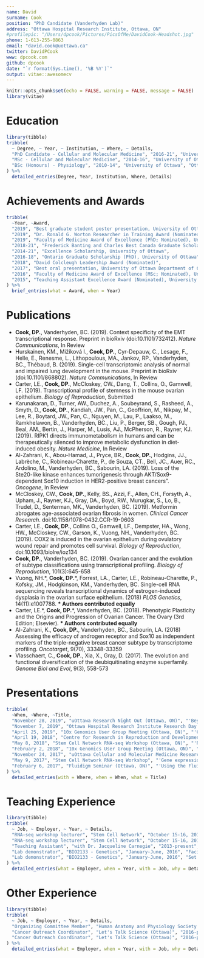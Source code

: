 ```yaml
---
name: David
surname: Cook
position: "PhD Candidate (Vanderhyden Lab)"
address: "Ottawa Hospital Research Institute, Ottawa, ON"
#profilepic: "/Users/dpcook/Pictures/PicsOfMe/DavidCook-Headshot.jpg"
phone: 1-613-255-0863
email: "david.cook@uottawa.ca"
twitter: DavidPCook
www: dpcook.com
github: dpcook
date: "`r format(Sys.time(), '%B %Y')`"
output: vitae::awesomecv
---
```


```r
knitr::opts_chunk$set(echo = FALSE, warning = FALSE, message = FALSE)
library(vitae)
```

# Education

```r
library(tibble)
tribble(
  ~ Degree, ~ Year, ~ Institution, ~ Where, ~ Details,
  "PhD Candidate - Cellular and Molecular Medicine", "2016-21", "University of Ottawa", "Ottawa, ON", "'Transcriptional dynamics of the epithelial-mesenchymal transition'",
  "MSc - Cellular and Molecular Medicine", "2014-16", "University of Ottawa", "Ottawa, ON", "'Snf2h-mediated chromatin remodelling and its regulation of the pluripotent state'",
  "BSc (Honours) - Physiology", "2010-14", "University of Ottawa", "Ottawa, ON", "'Elucidating the EMT-associated factors that regulate the expansion of stem cell characteristics in the mouse ovarian surface epithelium'"
) %>% 
  detailed_entries(Degree, Year, Institution, Where, Details)
```

# Achievements and Awards

```r
tribble(
  ~Year, ~Award,
  "2019", "Best graduate student poster presentation, University of Ottawa Faculty of Medicine Research Day",
  "2019", "Dr. Ronald G. Worton Researcher in Training Award (Nominated), Ottawa Hospital Research Institute",
  "2019", "Faculty of Medicine Award of Excellence (PhD; Nominated), University of Ottawa",
  "2018-21", "Frederick Banting and Charles Best Canada Graduate Scholarship (CIHR)",
  "2014-21", "Excellence Scholarship, University of Ottawa",
  "2016-18", "Ontario Graduate Scholarship (PhD), University of Ottawa",
  "2018", "David Colcleugh Leadership Award (Nominated)",
  "2017", "Best oral presentation, University of Ottawa Department of Cellular and Molecular Medicine Research Day",
  "2016", "Faculty of Medicine Award of Excellence (MSc; Nominated), University of Ottawa",
  "2015", "Teaching Assistant Excellence Award (Nominated), University of Ottawa"
) %>% 
  brief_entries(what = Award, when = Year)
```

# Publications

- **Cook, DP.**, Vanderhyden, BC. (2019). Context specificity of the EMT transcriptional response. Preprint in bioRxiv (doi:10.1101/732412). *Nature Communications*, In Review
- Hurskainen, KM., Mižíková I., **Cook, DP.**, Cyr-Depauw, C., Lesage, F., Helle, E., Renesme, L., Lithopoulous, MA., Jankov, RP., Vanderhyden, BC., Thébaud, B. (2019). Single-cell transcriptomic analysis of normal and impaired lung development in the mouse. Preprint in bioRxiv (doi:10.1101/868802). *Nature Communications*, In Review
- Carter, LE., **Cook, DP.**, McCloskey, CW., Dang, T., Collins, O., Gamwell, LF. (2019). Transcriptional profile of stemness in the mouse ovarian epithelium. *Biology of Reproduction*, Submitted
- Karunakaran, D., Turner, AW., Duchez, A., Soubeyrand, S., Rasheed, A., Smyth, D., **Cook, DP.**, Kandiah, JW., Pan, C., Geoffrion, M., Nikpay, M., Lee, R., Boytard, JW., Pan, C., Nguyen, M., Lau, P., Laakso, M., Ramkhelawon, B., Vanderhyden, BC., Liu, P., Berger, SB., Gough, PJ., Beal, AM., Bertin, J., Harper, M., Lusis, AJ., McPherson, R., Rayner, KJ. (2019). RIPK1 directs immunometabolism in humans and can be therapeutically silenced to improve metabolic dysfunction in diet-induced obesity. *Nature Medicine*, In Review
- Al-Zahrani, K., Abou-Hamad, J., Pryce, BR., **Cook, DP.**, Hodgins, JJ., Labrèche, C., Robineau-Charette, P., de Souza, CT., Bell, JC., Auer, RC., Ardolino, M., Vanderhyden, BC., Sabourin, LA. (2019). Loss of the Ste20-like kinase enhances tumorigenesis through AKT/Sox9-dependent Sox10 induction in HER2-positive breast cancers”. *Oncogene*, In Review
- McCloskey, CW., **Cook, DP.**, Kelly, BS., Azzi, F., Allen, CH., Forsyth, A., Upham, J., Rayner, KJ., Gray, DA., Boyd, RW., Murugkar, S., Lo, B., Trudel, D., Senterman, MK., Vanderhyden, BC. (2019). Metformin abrogates age-associated ovarian fibrosis in women. *Clinical Cancer Research*. doi:10.1158/1078-0432.CCR-19-0603
- Carter, LE., **Cook, DP.**, Collins O., Gamwell, LF., Dempster, HA., Wong, HW., McCloskey, CW., Garson, K., Vuong, NH., Vanderhyden, BC. (2019). COX2 is induced in the ovarian epithelium during ovulatory wound repair and promotes cell survival. *Biology of Reproduction*, doi:10.1093/biolre/ioz134
- **Cook, DP.**, Vanderhyden, BC. (2019). Ovarian cancer and the evolution of subtype classifications using transcriptional profiling. *Biology of Reproduction*, 101(3):645-658
- Vuong, NH.&ast;, **Cook, DP.**&ast;, Forrest, LA., Carter, LE., Robineau-Charette, P., Kofsky, JM., Hodgkinson, KM., Vanderhyden, BC. Single-cell RNA sequencing reveals transcriptional dynamics of estrogen-induced dysplasia in the ovarian surface epithelium. (2018) *PLOS Genetics*, 14(11):e1007788. **&ast; Authors contributed equally**
- Carter, LE.&ast;, **Cook, DP.**&ast;, Vanderhyden, BC. (2018). Phenotypic Plasticity and the Origins and Progression of Ovarian Cancer. The Ovary (3rd Edition; Elsevier). **&ast; Authors contributed equally**
- Al-Zahrani, K., **Cook, DP.**, Vanderhyden, BC., Sabourin, LA. (2018) Assessing the efficacy of androgen receptor and Sox10 as independent markers of the triple-negative breast cancer subtype by transcriptome profiling. *Oncotarget*, 9(70), 33348-33359
- Vlasschaert, C., **Cook, DP.**, Xia, X., Gray, D. (2017). The evolution and functional diversification of the deubiquitinating enzyme superfamily. *Genome Biol and Evol*, 9(3), 558-573 

# Presentations
```r
tribble(
  ~When, ~Where, ~Title,
  "November 28, 2019", "uOttawa Research Night Out (Ottawa, ON)", "'Beyond genetics: cellular adaptation and cooperation'",
  "November 7, 2019", "Ottawa Hospital Research Institute Research Day (Ottawa, ON)", "'Revealing context-specificity of the epithelial-mesenchymal transition'",
  "April 25, 2019", "10x Genomics User Group Meeting (Ottawa, ON)", "'Comparing regulatory features of the epithelial-mesenchymal transition using highly multiplexed scRNA-seq'",
  "April 19, 2018", "Centre for Research in Reproduction and Development (McGill University, Montreal, QC)", "'Resolving transcriptional dynamics of the epithelial-mesenchymal transition using single-cell RNA sequencing'",
  "May 8, 2018", "Stem Cell Network RNA-seq Workshop (Ottawa, ON)", "'Revealing transcriptional dynamics of the epithelial-mesenchymal transition using single-cell RNA sequencing'",
  "February 2, 2018", "10x Genomics User Group Meeting (Ottawa, ON)", "'Revealing transcriptional dynamics of the epithelial-mesenchymal transition using single-cell RNA sequencing'",
  "November 24, 2017", "uOttawa Cellular and Molecular Medicine Research Day (Ottawa, ON)", "'Molecular determinants of the epithelial-mesenchymal transition in ovarian cancer' (Awarded best oral presentation)",
  "May 9, 2017", "Stem Cell Network RNA-seq Workshop", "'Gene expression one cell at a time'",
  "February 6, 2017", "Fluidigm Seminar (Ottawa, ON)", "'Using the Fluidigm C1 system for high-throughput RNA-seq to investigate the effects of prolonged estrogen exposure on the mouse ovarian surface epithelium'"
) %>% 
  detailed_entries(with = Where, when = When, what = Title)
```

# Teaching Experience
```r
library(tibble)
tribble(
  ~ Job, ~ Employer, ~ Year, ~ Details,
  "RNA-seq workshop lecturer", "Stem Cell Network", "October 15-16, 2019 & May 7-8, 2018", "Designed and led a day-long workshop on single-cell RNA sequencing",
  "RNA-seq workshop lecturer", "Stem Cell Network", "October 15-16, 2019 & May 7-8, 2018", "Topics include experimental design and end-to-end data analysis",
  "Teaching Assistant", "with Dr. Jacqueline Carnegie", "2013-present", "Designed and implemented tutorial sessions for students enrolled in the first-year Anatomy and Physiology (ANP) 1105, 1106, and 1107 courses",
  "Lab demonstrator", "BIO2133 - Genetics", "January-June, 2016", "Facilitated a section of the lab component for the second-year Genetics course at the University of Ottawa",
  "Lab demonstrator", "BIO2133 - Genetics", "January-June, 2016", "Set up labs, provided brief lectures to introduce relevant material, and assisted students throughout the lab"
) %>% 
  detailed_entries(what = Employer, when = Year, with = Job, why = Details)
```

# Other Experience
```r
library(tibble)
tribble(
  ~ Job, ~ Employer, ~ Year, ~ Details,
  "Organizing Committee Member", "Human Anatomy and Physiology Society Annual Conference (Ottawa, 2020)", "2019-2020", "Involved in program planning and volunteer recruitment",
  "Cancer Outreach Coordinator", "Let's Talk Science (Ottawa)", "2016-present", "Involved with the organization of the annual Let’s Talk Cancer Symposium in partnership with the Canadian Cancer Society, along with the development of cancer-related workshops to be disseminated to local high school classrooms",
  "Cancer Outreach Coordinator", "Let's Talk Science (Ottawa)", "2016-present", "Have worked closely with the non-profit organization Encounters with Canada to develop workshops, organize career panels, and coordinate site visits to health- and technology-related institutions in Ottawa for high school students from across Canada. Have organized events for over 3000 Canadian students from across the country."
) %>% 
  detailed_entries(what = Employer, when = Year, with = Job, why = Details)
```

